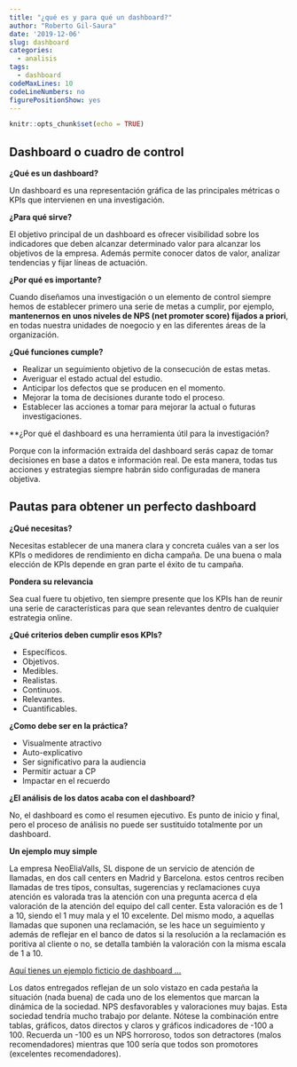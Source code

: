 ```yaml
---
title: "¿qué es y para qué un dashboard?"
author: "Roberto Gil-Saura"
date: '2019-12-06'
slug: dashboard
categories:
  - analisis
tags:
  - dashboard
codeMaxLines: 10
codeLineNumbers: no
figurePositionShow: yes
---
```



```r
knitr::opts_chunk$set(echo = TRUE)
```

## Dashboard o cuadro de control

**¿Qué es un dashboard?**

Un dashboard es una representación gráfica de las principales métricas o KPIs que intervienen en una investigación.

**¿Para qué sirve?**

El objetivo principal de un dashboard es ofrecer visibilidad sobre los indicadores que deben alcanzar determinado valor para alcanzar los objetivos de la empresa. Además permite conocer datos de valor, analizar tendencias y fijar líneas de actuación.

**¿Por qué es importante?**

Cuando diseñamos una investigación o un elemento de control siempre hemos de establecer primero una serie de metas a cumplir, por ejemplo, __mantenernos en unos niveles de NPS (net promoter score) fijados a priori__, en todas nuestra unidades de noegocio y en las diferentes áreas de la organización.

**¿Qué funciones cumple?**

* Realizar un seguimiento objetivo de la consecución de estas metas. 
* Averiguar el estado actual del estudio.
* Anticipar los defectos que se producen en el momento. 
* Mejorar la toma de decisiones durante todo el proceso. 
* Establecer las acciones a tomar para mejorar la actual o futuras investigaciones. 

**¿Por qué el dashboard es una herramienta útil para la investigación? 

Porque con la información extraída del dashboard serás capaz de tomar decisiones en base a datos e información real. De esta manera, todas tus acciones y estrategias siempre habrán sido configuradas de manera objetiva. 

## Pautas para obtener un perfecto dashboard

**¿Qué necesitas?**

Necesitas establecer de una manera clara y concreta cuáles van a ser los KPIs o medidores de rendimiento en dicha campaña. De una buena o mala elección de KPIs depende en gran parte el éxito de tu campaña. 

**Pondera su relevancia**

Sea cual fuere tu objetivo, ten siempre presente que los KPIs han de reunir una serie de características para que sean relevantes dentro de cualquier estrategia online. 

**¿Qué criterios deben cumplir esos KPIs?**

* Específicos.
* Objetivos.
* Medibles. 
* Realistas. 
* Continuos.
* Relevantes. 
* Cuantificables.

**¿Como debe ser en la práctica?**

* Visualmente atractivo
* Auto-explicativo
* Ser significativo para la audiencia
* Permitir actuar a CP
* Impactar en el recuerdo

**¿El análisis de los datos acaba con el dashboard?**

No, el dashboard es como el resumen ejecutivo. Es punto de inicio y final, pero el proceso de análisis no puede ser sustituido totalmente por un dashboard.

**Un ejemplo muy simple**

La empresa NeoEliaValls, SL dispone de un servicio de atención de llamadas, en dos call centers en Madrid y Barcelona. estos centros reciben llamadas de tres tipos, consultas, sugerencias y reclamaciones cuya atención es valorada tras la atención con una pregunta acerca d ela valoración de la atención del equipo del call center. Esta valoración es de 1 a 10, siendo el 1 muy mala y el 10 excelente. Del mismo modo, a aquellas llamadas que suponen una reclamación, se les hace un seguimiento y además de reflejar en el banco de datos si la resolución a la reclamación es poritiva al cliente o no, se detalla también la valoración con la misma escala de 1 a 10.


[Aquí tienes un ejemplo ficticio de dashboard ...](https://rpubs.com/robertogil_io/696964)

Los datos entregados reflejan de un solo vistazo en cada pestaña la situación (nada buena) de cada uno de los elementos que marcan la dinámica de la sociedad. NPS desfavorables y valoraciones muy bajas. Esta sociedad tendría mucho trabajo por delante. Nótese la combinación entre tablas, gráficos, datos directos y claros y gráficos indicadores de -100 a 100. Recuerda un -100 es un NPS horroroso, todos son detractores (malos recomendadores) mientras que 100 sería que todos son promotores (excelentes recomendadores).
